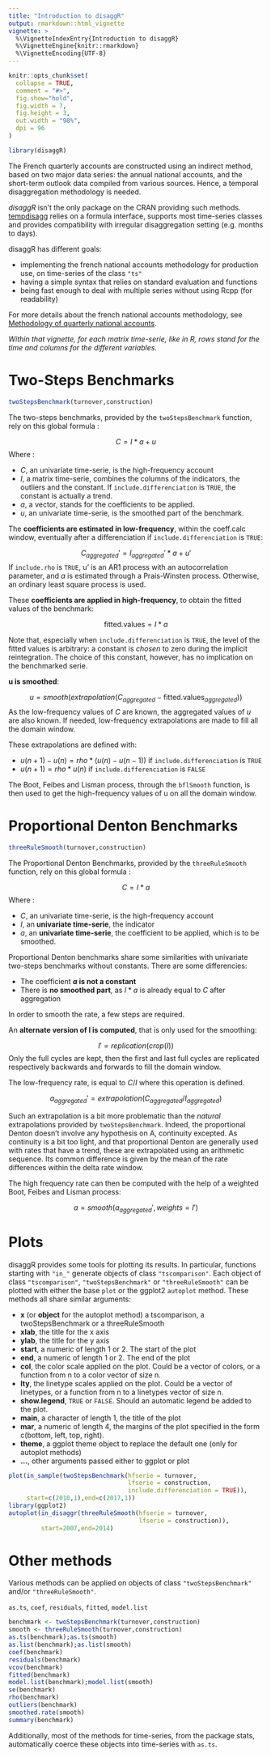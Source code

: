 ```yaml
---
title: "Introduction to disaggR"
output: rmarkdown::html_vignette
vignette: >
  %\VignetteIndexEntry{Introduction to disaggR}
  %\VignetteEngine{knitr::rmarkdown}
  %\VignetteEncoding{UTF-8}
---
```


```r
knitr::opts_chunk$set(
  collapse = TRUE,
  comment = "#>",
  fig.show="hold",
  fig.width = 7,
  fig.height = 3,
  out.width = "98%",
  dpi = 96
)
```

```r
library(disaggR)
```

The  French quarterly  accounts  are  constructed  using  an  indirect  method,  based  on  two  major  data  series:  the annual national accounts, and the short-term outlook data compiled from various sources. Hence, a temporal disaggregation methodology is needed.

*disaggR* isn't the only package on the CRAN providing such methods. [tempdisagg](https://cran.r-project.org/package=tempdisagg) relies on a formula interface, supports most time-series classes and provides compatibility with irregular disaggregation setting (e.g. months to days).

disaggR has different goals:

* implementing the french national accounts methodology for production use, on time-series of the class `"ts"`
* having a simple syntax that relies on standard evaluation and functions
* being fast enough to deal with multiple series without using Rcpp (for readability)

For more details about the french national accounts methodology, see [Methodology of quarterly national accounts](https://www.insee.fr/en/information/2579410).

*Within that vignette, for each matrix time-serie, like in R, rows stand for the time and columns for the different variables.*

# Two-Steps Benchmarks

```r
twoStepsBenchmark(turnover,construction)
```

The two-steps benchmarks, provided by the `twoStepsBenchmark` function, rely on this global formula :

$$
C =  I * a + u
$$
Where :

* $C$, an univariate time-serie, is the high-frequency account
* $I$, a matrix time-serie, combines the columns of the indicators, the outliers and the constant. If `include.differenciation` is `TRUE`, the constant is actually a trend.
* $a$, a vector, stands for the coefficients to be applied.
* $u$, an univariate time-serie, is the smoothed part of the benchmark.

The **coefficients are estimated in low-frequency**, within the coeff.calc window, eventually after a differenciation if `include.differenciation` is `TRUE`:

$$
C_{aggregated}' =  I_{aggregated}' * a + u'
$$
If `include.rho` is `TRUE`, u' is an AR1 process with an autocorrelation parameter, and $a$ is estimated through a Prais-Winsten process. Otherwise, an ordinary least square process is used.

These **coefficients are applied in high-frequency**, to obtain the fitted values of the benchmark:

$$
\text{fitted.values}=I * a
$$

Note that, especially when `include.differenciation` is `TRUE`, the level of the fitted values is arbitrary: a constant is *chosen* to zero during the implicit reintegration. The choice of this constant, however, has no implication on the benchmarked serie.

**u is smoothed**:

$$
u = smooth(extrapolation(C_{aggregated} - \text{fitted.values}_{aggregated}))
$$
As the low-frequency values of $C$ are known, the aggregated values of $u$ are also known.
If needed, low-frequency extrapolations are made to fill all the domain window.

These extrapolations are defined with:

* $u(n+1)-u(n) = rho*(u(n)-u(n-1))$ if `include.differenciation` is `TRUE`
* $u(n+1) = rho * u(n)$ if `include.differenciation` is `FALSE`

The Boot, Feibes and Lisman process, through the `bflSmooth` function, is then used to get the high-frequency values of u on all the domain window.

# Proportional Denton Benchmarks

```r
threeRuleSmooth(turnover,construction)
```


The Proportional Denton Benchmarks, provided by the `threeRuleSmooth` function, rely on this global formula :

$$
C =  I * a
$$
Where :

* $C$, an univariate time-serie, is the high-frequency account
* $I$, an **univariate time-serie**, the indicator
* $a$, an **univariate time-serie**, the coefficient to be applied, which is to be smoothed.

Proportional Denton benchmarks share some similarities with univariate two-steps benchmarks without constants. There are some differencies:

* The coefficient **$a$ is not a constant**
* There is **no smoothed part**, as $I * a$ is already equal to $C$ after aggregation

In order to smooth the rate, a few steps are required.

An **alternate version of I is computed**, that is only used for the smoothing:

$$
I' = replication(crop(I))
$$
Only the full cycles are kept, then the first and last full cycles are replicated respectively backwards and forwards to fill the domain window.

The low-frequency rate, is equal to  $C/I$ where this operation is defined.

$$
a_{aggregated}' = extrapolation(C_{aggregated}/I_{aggregated})
$$

Such an extrapolation is a bit more problematic than the *natural* extrapolations provided by `twoStepsBenchmark`. Indeed, the proportional Denton doesn't involve any hypothesis on A, continuity excepted. As continuity is a bit too light, and that proportional Denton are generally used with rates that have a trend, these are extrapolated using an arithmetic sequence. Its common difference is given by the mean of the rate differences within the delta rate window.

The high frequency rate can then be computed with the help of a weighted Boot, Feibes and Lisman process:

$$
a = smooth(a_{aggregated}',weights=I')
$$

# Plots

disaggR provides some tools for plotting its results. In particular, functions starting with `"in_"` generate objects of class `"tscomparison"`. Each object of class `"tscomparison"`, `"twoStepsBenchmark"` or `"threeRuleSmooth"` can be plotted with either the base `plot` or the ggplot2 `autoplot` method. These methods all share similar arguments:

* **x** (or **object** for the autoplot method) a tscomparison, a twoStepsBenchmark or a threeRuleSmooth
* **xlab**, the title for the x axis
* **ylab**, the title for the y axis
* **start**, a numeric of length 1 or 2. The start of the plot
* **end**, a numeric of length 1 or 2. The end of the plot
* **col**, the color scale applied on the plot. Could be a vector of colors, or a function from n to a color vector of size n.
* **lty**, the linetype scales applied on the plot. Could be a vector of linetypes, or a function from n to a linetypes vector of size n.
* **show.legend**, `TRUE` or `FALSE`. Should an automatic legend be added to the plot.
* **main**, a character of length 1, the title of the plot
* **mar**, a numeric of length 4, the margins of the plot specified in the form c(bottom, left, top, right).
* **theme**, a ggplot theme object to replace the default one (only for autoplot methods)
* **...**, other arguments passed either to ggplot or plot

```r
plot(in_sample(twoStepsBenchmark(hfserie = turnover,
                                 lfserie = construction,
                                 include.differenciation = TRUE)),
     start=c(2010,1),end=c(2017,1))
library(ggplot2)
autoplot(in_disaggr(threeRuleSmooth(hfserie = turnover,
                                    lfserie = construction)),
         start=2007,end=2014)
```

# Other methods

Various methods can be applied on objects of class `"twoStepsBenchmark"` and/or `"threeRuleSmooth"`.

`as.ts`, `coef`, `residuals`, `fitted`, `model.list`
```r
benchmark <- twoStepsBenchmark(turnover,construction)
smooth <- threeRuleSmooth(turnover,construction)
as.ts(benchmark);as.ts(smooth)
as.list(benchmark);as.list(smooth)
coef(benchmark)
residuals(benchmark)
vcov(benchmark)
fitted(benchmark)
model.list(benchmark);model.list(smooth)
se(benchmark)
rho(benchmark)
outliers(benchmark)
smoothed.rate(smooth)
summary(benchmark)
```

Additionally, most of the methods for time-series, from the package stats, automatically coerce these objects into time-series with `as.ts`.
